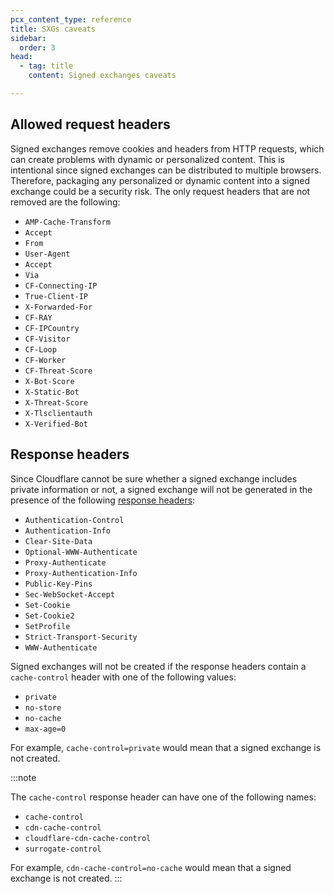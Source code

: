 ```yaml
---
pcx_content_type: reference
title: SXGs caveats
sidebar:
  order: 3
head:
  - tag: title
    content: Signed exchanges caveats

---
```


## Allowed request headers

Signed exchanges remove cookies and headers from HTTP requests, which can create problems with dynamic or personalized content. This is intentional since signed exchanges can be distributed to multiple browsers. Therefore, packaging any personalized or dynamic content into a signed exchange could be a security risk. The only request headers that are not removed are the following:

* `AMP-Cache-Transform`
* `Accept`
* `From`
* `User-Agent`
* `Accept`
* `Via`
* `CF-Connecting-IP`
* `True-Client-IP`
* `X-Forwarded-For`
* `CF-RAY`
* `CF-IPCountry`
* `CF-Visitor`
* `CF-Loop`
* `CF-Worker`
* `CF-Threat-Score`
* `X-Bot-Score`
* `X-Static-Bot`
* `X-Threat-Score`
* `X-Tlsclientauth`
* `X-Verified-Bot`

## Response headers

Since Cloudflare cannot be sure whether a signed exchange includes private information or not, a signed exchange will not be generated in the presence of the following [response headers](https://wicg.github.io/webpackage/draft-yasskin-httpbis-origin-signed-exchanges-impl.html#name-stateful-header-fields):

* `Authentication-Control`
* `Authentication-Info`
* `Clear-Site-Data`
* `Optional-WWW-Authenticate`
* `Proxy-Authenticate`
* `Proxy-Authentication-Info`
* `Public-Key-Pins`
* `Sec-WebSocket-Accept`
* `Set-Cookie`
* `Set-Cookie2`
* `SetProfile`
* `Strict-Transport-Security`
* `WWW-Authenticate`

Signed exchanges will not be created if the response headers contain a `cache-control` header with one of the following values:

* `private`
* `no-store`
* `no-cache`
* `max-age=0 `

For example, `cache-control=private` would mean that a signed exchange is not created.

:::note

The `cache-control` response header can have one of the following names:

* `cache-control`
* `cdn-cache-control`
* `cloudflare-cdn-cache-control`
* `surrogate-control`

For example, `cdn-cache-control=no-cache` would mean that a signed exchange is not created. 
:::
